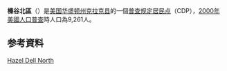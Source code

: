 {{Infobox settlement
|name                     = 榛谷北區
|official_name            = Hazel Dell North, Washington
|native_name              = Hazel Dell North{{en}}
|settlement_type          = [[普查规定居民点|CDP]]
|nickname                 = 
|motto                    = 

<!-- 圖片 -->
|image_skyline            = 
|imagesize                = 
|image_caption            = 
|image_flag               = 
|image_seal               = 

<!-- 地圖 -->
|image_map = Clark_County_Washington_Incorporated_and_Unincorporated_areas_Hazel_Dell_North_Highlighted.svg
|mapsize                  = 250px
|map_caption              = 榛谷北區位置圖
|image_map1               = 
|mapsize1                 = 
|map_caption1             = 

<!-- 行政區 -->
|subdivision_type         = [[國家|國家]]
|subdivision_name         = {{USA}}
|subdivision_type1        = [[美国州份|州]]
|subdivision_name1        = [[華盛頓州|華盛頓州]]
|subdivision_type2        = [[华盛顿州行政区划|郡]]
|subdivision_name2        = [[克拉克县_(华盛顿州)|克拉克县]]

<!-- 政府 -->
|government_footnotes     = 
|government_type          = 
|leader_title             = 
|leader_name              = 
|leader_title1            = 
|leader_name1             = 
|established_title        = 
|established_date         = 

<!-- 地區 -->
|unit_pref  =  
|area_footnotes           = 
|area_magnitude           = 
|area_total_km2           = 6.9
|area_land_km2            = 6.9
|area_water_km2           = 0.0
|area_total_sq_mi         = 2.7
|area_land_sq_mi          = 2.7
|area_water_sq_mi         = 0.0

<!-- 人口 -->
|population_as_of         = [[2000年美國人口普查|2000年]]
|population_footnotes     = 
|population_total         = 9261
|population_density_km2   = 1339.5
|population_density_sq_mi = 3469.3

<!-- 基本資料 -->
|timezone                 = [[太平洋時區|PST]]
|utc_offset               = -8
|timezone_DST             = PDT
|utc_offset_DST           = -7
|elevation_footnotes      =
|elevation_m              =
|elevation_ft             =
|coordinates_display      = 1
|latd = 45 |latm = 41 |lats = 14 |latNS = N
|longd = 122 |longm = 39 |longs = 29 |longEW = W

<!-- 其它 -->
|postal_code_type         = 
|postal_code              = 
|area_code                = 
|blank_name               = [[聯邦資訊處理標準|FIPS碼]]
|blank_info               = 53-30312{{GR|2}}
|blank1_name              = 
|blank1_info              = 
|website                  = 
|footnotes                = 
}}
'''榛谷北區'''（{{lang-en|'''Hazel Dell North'''}}）是[[美国|美国]][[华盛顿州|华盛顿州]][[克拉克县_(华盛顿州)|克拉克县]]的一個[[普查规定居民点|普查规定居民点]]（CDP），[[2000年美國人口普查|2000年美國人口普查]]時人口為9,261人。

== 参考資料 ==
{{reflist}}

{{Clark County, Washington}}

[[category:华盛顿州普查规定居民点|Hazel Dell North]]
